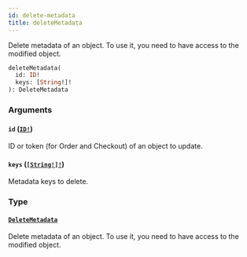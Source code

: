 ```yaml
---
id: delete-metadata
title: deleteMetadata
---
```


Delete metadata of an object. To use it, you need to have access to the modified object.

```graphql
deleteMetadata(
  id: ID!
  keys: [String!]!
): DeleteMetadata

```

### Arguments

#### `id` ([`ID!`](../../../developer/api-reference/scalars/id))

ID or token (for Order and Checkout) of an object to update.

#### `keys` ([`[String!]!`](../../../developer/api-reference/scalars/string))

Metadata keys to delete.

### Type

#### [`DeleteMetadata`](../../../developer/api-reference/objects/delete-metadata)

Delete metadata of an object. To use it, you need to have access to the modified object.
